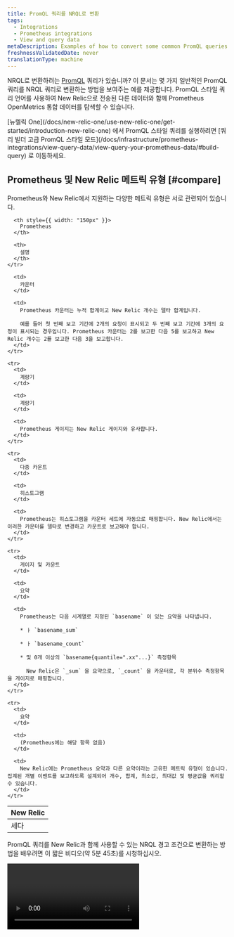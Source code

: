 ```yaml
---
title: PromQL 쿼리를 NRQL로 변환
tags:
  - Integrations
  - Prometheus integrations
  - View and query data
metaDescription: Examples of how to convert some common PromQL queries for your Prometheus OpenMetrics integration to an equivalent NRQL metric query in New Relic.
freshnessValidatedDate: never
translationType: machine
---
```


NRQL로 변환하려는 [PromQL](/docs/query-data/nrql-new-relic-query-language/getting-started/introduction-nrql) 쿼리가 있습니까? 이 문서는 몇 가지 일반적인 PromQL 쿼리를 NRQL 쿼리로 변환하는 방법을 보여주는 예를 제공합니다. PromQL 스타일 쿼리 언어를 사용하여 New Relic으로 전송된 다른 데이터와 함께 Prometheus OpenMetrics 통합 데이터를 탐색할 수 있습니다.

<Callout variant="tip">
  [뉴렐릭 One](/docs/new-relic-one/use-new-relic-one/get-started/introduction-new-relic-one) 에서 PromQL 스타일 쿼리를 실행하려면 [쿼리 빌더 고급 PromQL 스타일 모드](/docs/infrastructure/prometheus-integrations/view-query-data/view-query-your-prometheus-data/#build-query) 로 이동하세요.
</Callout>

## Prometheus 및 New Relic 메트릭 유형 [#compare]

Prometheus와 New Relic에서 지원하는 다양한 메트릭 유형은 서로 관련되어 있습니다.

<table>
  <thead>
    <tr>
      <th style={{ width: "150px" }}>
        New Relic
      </th>

      <th style={{ width: "150px" }}>
        Prometheus
      </th>

      <th>
        설명
      </th>
    </tr>
  </thead>

  <tbody>
    <tr>
      <td>
        세다
      </td>

      <td>
        카운터
      </td>

      <td>
        Prometheus 카운터는 누적 합계이고 New Relic 개수는 델타 합계입니다.

        예를 들어 첫 번째 보고 기간에 2개의 요청이 표시되고 두 번째 보고 기간에 3개의 요청이 표시되는 경우입니다. Prometheus 카운터는 2를 보고한 다음 5를 보고하고 New Relic 개수는 2를 보고한 다음 3을 보고합니다.
      </td>
    </tr>

    <tr>
      <td>
        계량기
      </td>

      <td>
        계량기
      </td>

      <td>
        Prometheus 게이지는 New Relic 게이지와 유사합니다.
      </td>
    </tr>

    <tr>
      <td>
        다중 카운트
      </td>

      <td>
        히스토그램
      </td>

      <td>
        Prometheus는 히스토그램을 카운터 세트에 자동으로 매핑합니다. New Relic에서는 이러한 카운터를 델타로 변경하고 카운트로 보고해야 합니다.
      </td>
    </tr>

    <tr>
      <td>
        게이지 및 카운트
      </td>

      <td>
        요약
      </td>

      <td>
        Prometheus는 다음 시계열로 지정된 `basename` 이 있는 요약을 나타냅니다.

        * ㅏ `basename_sum`

        * ㅏ `basename_count`

        * 및 0개 이상의 `basename{quantile=".xx"...}` 측정항목

          New Relic은 `_sum` 을 요약으로, `_count` 을 카운터로, 각 분위수 측정항목을 게이지로 매핑합니다.
      </td>
    </tr>

    <tr>
      <td>
        요약
      </td>

      <td>
        (Prometheus에는 해당 항목 없음)
      </td>

      <td>
        New Relic에는 Prometheus 요약과 다른 요약이라는 고유한 메트릭 유형이 있습니다. 집계된 개별 이벤트를 보고하도록 설계되어 개수, 합계, 최소값, 최대값 및 평균값을 쿼리할 수 있습니다.
      </td>
    </tr>
  </tbody>
</table>

PromQL 쿼리를 New Relic과 함께 사용할 수 있는 NRQL 경고 조건으로 변환하는 방법을 배우려면 이 짧은 비디오(약 5분 45초)를 시청하십시오.

<Video id="oFBJY3OSvLM" type="youtube" />

## NRQL과 PromQL 스타일 쿼리 간의 매핑 [#explore-data]

<Callout variant="tip">
  뉴렐릭이 PromQL 스타일 쿼리를 NRQL 로 변환하는 방법을 보려면 [쿼리 빌더 PromQL 스타일 탭](#prom-ql-example) 에서 쿼리를 작성한 다음 [NRQL 탭](/docs/chart-builder/use-chart-builder/choose-data/use-advanced-nrql-mode-specify-data) 으로 전환하세요.
</Callout>

이 표는 데이터 탐색 시 NRQL과 PromQL 스타일 쿼리 간의 매핑을 보여줍니다. 상황에 맞는 자세한 정보는 [예제](#prom-ql-example) 를 참조하십시오.

<table>
  <thead>
    <tr>
      <th style={{ width: "300px" }}>
        설명
      </th>

      <th>
        NRQL과 PromQL 스타일 쿼리 간의 매핑
      </th>
    </tr>
  </thead>

  <tbody>
    <tr>
      <td>
        <DNT>
          **Search for attributes:**
        </DNT>

        `container_memory_usage_bytes` 측정항목의 속성을 탐색합니다.
      </td>

      <td>
        * PromQL:

          ```promql
          container_memory_usage_bytes
          ```

        * NRQL:

          ```sql
          FROM Metric SELECT keyset() WHERE metricName = 'container_memory_usage_bytes'
          ```
      </td>
    </tr>

    <tr>
      <td>
        <DNT>
          **Find attribute&apos;s value:**
        </DNT>

        고유한 `id` 속성에 대한 `container_memory_usage_bytes` 측정항목의 현재 값을 탐색합니다.
      </td>

      <td>
        * PromQL:

          ```promql
          sum(container_memory_usage_bytes) by (id)
          ```

        * NRQL:

          ```sql
          FROM Metric SELECT sum(container_memory_usage_bytes) FACET id
          ```
      </td>
    </tr>

    <tr>
      <td>
        <DNT>
          **Visualize the attribute&apos;s value:**
        </DNT>

        지정된 `id` 속성 값으로 `container_memory_usage_bytes` 측정항목의 값을 차트로 표시합니다.
      </td>

      <td>
        * PromQL:

          ```promql
          container_memory_usage_bytes{id="/"}
          ```

        * NRQL:

          ```sql
          FROM Metric SELECT latest(container_memory_usage_bytes) WHERE id = '/' TIMESERIES
          ```
      </td>
    </tr>
  </tbody>
</table>

<CollapserGroup>
  <Collapser id="prom-ql-example" title="PromQL 스타일 쿼리 예제">
    <DNT>
      **1. Start your query.**
    </DNT>

    컨테이너 사용량(바이트)별 메모리와 같은 PromQL의 특정 메트릭에 대한 데이터를 탐색할 때 다음과 같은 쿼리로 시작할 수 있습니다.

    ```promql
    container_memory_usage_bytes
    ```

    그러면 입력 지표에 대한 모든 고유 지수 시계열이 차트로 표시됩니다.

    <DNT>
      **2. Filter the query results.**
    </DNT>

    데이터를 살펴보면 더 많은 쿼리 증거를 추가하여 지표 시계열 수를 필터링할 수 있습니다. 예를 들어, `id` 이 `/` 인 시계열만 원하는 경우 PromQL 스타일 쿼리는 다음과 같습니다.

    ```promql
    container_memory_usage_bytes{id="/"}
    ```

    <img src="/images/infrastructure_screenshot-crop_promql-query.webp" style={{ width: '100%' }} />

    <figcaption>
      <DNT>**PromQL-style example:**</DNT> 데이터를 필터링하려면 이 PromQL 스타일 쿼리를 실행하세요. <DNT>container\_memory\_usage\_bytes\{id=&quot;/&quot;.</DNT>
    </figcaption>
  </Collapser>

  <Collapser id="nrql-query-example" title="NRQL 쿼리 예제">
    <DNT>
      **1. Query available metrics.**
    </DNT>

    데이터를 탐색하려면 먼저 사용 가능한 모든 측정항목을 살펴보세요. 다음 NRQL 쿼리를 사용합니다.

    ```sql
    FROM Metric SELECT uniques(metricName)
    ```

    <DNT>
      **2. Find unique attributes.**
    </DNT>

    검토하려는 측정항목(예: `container_memory_usage_bytes` )을 찾으면 다음 쿼리를 사용하여 고유한 속성을 찾을 수 있습니다.

    ```sql
    FROM Metric SELECT keyset() WHERE metricName = 'container_memory_usage_bytes'
    ```

    결과에는 사용 가능한 각 속성 키와 값 유형(문자열, 부울 또는 숫자)이 표시됩니다.

    <DNT>
      **3. Aggregate and chart the metrics.**
    </DNT>

    NRQL을 사용하여 메트릭을 차트로 작성하려면 먼저 집계 기능이 필요합니다. 예를 들어 게이지에는 `latest` , 개수에는 `sum` , 요약에는 `average` 를 사용할 수 있습니다.

    다음 차트에 표시된 것처럼 모든 고유 시계열은 기본적으로 하나의 고유 시계열로 집계됩니다.

    <img src="/images/infrastructure_screenshot-crop_nrql-query-example.webp" style={{width: '100%'}} />

    <figcaption>
      <DNT>**[one.newrelic.com &gt; All capabilities](https://one.newrelic.com/all-capabilities) &amp;gt; Query your data**</DNT>: 이 예는 FROM Metric SELECT keyset() WHERE metricName = &amp;apos;container\_memory\_usage\_bytes&amp;apos;을 실행한 후 표시되는 데이터를 보여줍니다.
    </figcaption>

    <DNT>
      **4. View metrics by ID.**
    </DNT>

    다양한 `id` 값이 포함된 고유 지수 시계열을 보려면 다음 쿼리를 실행하세요.

    ```sql
    FROM Metric SELECT latest(container_memory_usage_bytes) FACET id
    ```

    <img src="/images/infrastructure_screenshot-crop_metric-id.webp" style={{width: '100%'}} />

    <figcaption>
      <DNT>**[one.newrelic.com &gt; All capabilities](https://one.newrelic.com/all-capabilities) &amp;gt; Query your data**</DNT>: 이 예는 FROM Metric SELECT latest(container\_memory\_usage\_bytes) FACET id을 실행한 후 표시되는 데이터를 보여줍니다.
    </figcaption>

    <DNT>
      **5. Add the selected ID to the query.**
    </DNT>

    다음으로 `id` 값을 선택하고 NRQL `WHERE` 절에 넣을 수 있습니다.

    ```sql
    FROM Metric SELECT latest(container_memory_usage_bytes) WHERE id = "/" TIMESERIES
    ```

    <img src="/images/infrastructure_screenshot-crop_add-selected-id.webp" style={{width: '100%'}} />

    <figcaption>
      <DNT>**[one.newrelic.com &gt; All capabilities](https://one.newrelic.com/all-capabilities) &amp;gt; Query your data**</DNT>: 이 예는 `From Metric select latest(container_memory_usage_bytes) where id = "/" TIMESERIES` 실행 후 표시되는 데이터를 보여줍니다.
    </figcaption>
  </Collapser>
</CollapserGroup>

## 필터 예 [#filter-data]

PromQL 스타일 쿼리 언어와 NRQL 모두 고유 지표 시계열 수를 필터링하는 구문을 제공합니다.

* PromQL 스타일은 대괄호를 사용하여 필터링합니다.
* NRQL은 `WHERE` 절을 사용합니다.

다음은 몇 가지 예시 쿼리입니다.

<table>
  <thead>
    <tr>
      <th style={{ width: "250px" }}>
        설명
      </th>

      <th>
        PromQL 스타일 및 NRQL 쿼리
      </th>
    </tr>
  </thead>

  <tbody>
    <tr>
      <td>
        특정 값이 있는 데이터를 선택합니다.
      </td>

      <td>
        * PromQL:

          ```promql
          go_memstats_heap_alloc_bytes{job="apiserver", instance="1234"})
          ```

        * NRQL:

          NRQL에서 특정 값이 있는 데이터만 선택하려면 `=` 과 함께 \{ `WHERE` 절을 사용합니다. 이 예에서 모든 데이터에는 작업 및 핸들러에 대해 선택된 값이 있어야 합니다.

          ```sql
          FROM Metric SELECT latest(go_memstats_heap_alloc_bytes) WHERE job = 'apiserver' AND instance = '1234' TIMESERIES
          ```
      </td>
    </tr>

    <tr>
      <td>
        값이 여러 개인 데이터를 선택합니다.
      </td>

      <td>
        * PromQL:

          ```promql
          go_memstats_heap_alloc_bytes{environment=~"staging|testing|development",method!="GET"}
          ```

        * NRQL:

          NRQL에서 `in` 절을 사용하여 속성에 대해 여러 값을 선택하고 `!=` 기호를 사용하여 나열된 값을 제외한 모든 값을 선택합니다. 이 예에서 환경은 `staging` , `testing` 또는 `development` 일 수 있고 메소드는 `GET` 수 없습니다.

          ```sql
          FROM Metric SELECT latest(go_memstats_heap_alloc_bytes) 
          WHERE environment IN ('staging', 'testing', 'development') 
          AND method != 'GET' TIMESERIES
          ```
      </td>
    </tr>

    <tr>
      <td>
        부분 문자열 값을 사용하여 데이터를 선택합니다.
      </td>

      <td>
        * PromQL:

          ```promql
          go_memstats_heap_alloc_bytes{job=~"api.*"}
          ```

        * NRQL:

          NRQL에서 `LIKE` 절을 사용하여 문자열 값의 일부를 일치시킵니다. 이 예에서는 작업 속성이 `api` 로 시작하는 모든 데이터가 반환됩니다.

          ```sql
          FROM Metric SELECT latest(go_memstats_heap_alloc_bytes) WHERE job LIKE 'api%' TIMESERIES
          ```
      </td>
    </tr>
  </tbody>
</table>

## PromQL 스타일에서 NRQL 쿼리 예제 [#examples]

NRQL 쿼리를 사용하여 다음 PromQL 스타일 쿼리를 시뮬레이션할 수 있습니다.

<table>
  <thead>
    <tr>
      <th style={{ width: "250px" }}>
        설명
      </th>

      <th>
        PromQL 스타일 및 NRQL 쿼리
      </th>
    </tr>
  </thead>

  <tbody>
    <tr>
      <td>
        `http_request_total` 측정항목의 마지막 1분 동안 초당 속도를 측정합니다.
      </td>

      <td>
        * PromQL:

          ```promql
          sum(rate(http_requests_total[1m]))
          ```

        * NRQL:

          ```sql
          FROM Metric SELECT rate(sum(http_request_total), 1 second) TIMESERIES 1 minute
          ```
      </td>
    </tr>

    <tr>
      <td>
        두 측정항목의 차이를 차트로 표시한 다음 1024로 나눕니다.
      </td>

      <td>
        * PromQL:

          ```promql
          (instance_memory_limit_bytes - instance_memory_usage_bytes) / 1024
          ```

        * NRQL:

          ```sql
          FROM Metric SELECT (latest(instance_memory_limit_bytes) - latest(instance_memory_usage_bytes)) / 1024 TIMESERIES
          ```
      </td>
    </tr>

    <tr>
      <td>
        각 핸들러별로 30초 간격으로 합산된 비율을 제공합니다.
      </td>

      <td>
        * PromQL:

          ```promql
          sum(rate(http_requests_total[30s])) by (handler)
          ```

        * NRQL:

          ```sql
          FROM Metric SELECT rate(sum(http_requests_total), 30 seconds) FACET handler TIMESERIES
          ```
      </td>
    </tr>

    <tr>
      <td>
        인스턴스 이름이 `foo` 이고 `fstype` 이 `ext4` 또는 `xfs` 인 두 측정항목의 차이를 차트로 표시합니다.
      </td>

      <td>
        * PromQL:

          ```promql
          (node_filesystem_free_bytes{instance='foo',fstype=~"ext4|xfs"} / node_filesystem_size_bytes{instance='foo',fstype=~"ext4|xfs"})
          ```

        * NRQL:

          ```sql
          FROM Metric SELECT latest(node_filesystem_free_bytes) / latest(node_filesystem_size_bytes) 
          WHERE instance = 'foo' AND fstype IN ('ext4', 'xfs')
          ```
      </td>
    </tr>
  </tbody>
</table>